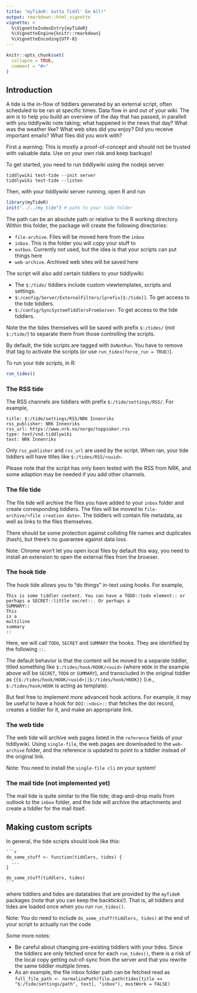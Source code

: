 ```yaml
---
title: "myTideR: Gotta Tiddl' Em All!"
output: rmarkdown::html_vignette
vignette: >
  %\VignetteIndexEntry{myTideR}
  %\VignetteEngine{knitr::rmarkdown}
  %\VignetteEncoding{UTF-8}
---
```


```r
knitr::opts_chunk$set(
  collapse = TRUE,
  comment = "#>"
)
```

## Introduction

A tide is the in-flow of tiddlers generated by an external script, often scheduled to be ran at specific times. Data flow in and out of your wiki. The aim is to help you build an overview of the day that has passed, in parallell with you tiddlywiki note taking; what happened in the news that day? What was the weather like? What web sites did you enjoy? Did you receive important emails? What files did you work with? 

First a warning: This is mostly a proof-of-concept and should not be trusted with valuable data. Use on your own risk and keep backups!

To get started, you need to run tiddlywiki using the nodejs server.

```
tiddlywiki test-tide --init server
tiddlywiki test-tide --listen
```

Then, with your tiddlywiki server running, open R and run

```r
library(myTideR)
init("../../my_tide") # path to your tide folder
```

The path can be an absolute path or relative to the R working directory. Within this folder, the package will create the following directories:

* `file-archive`. Files will be moved here from the `inbox`
* `inbox`. This is the folder you will copy your stuff to
* `outbox`. Currently not used, but the idea is that your scripts can put things here
* `web-archive`. Archived web sites will be saved here

The script will also add certain tiddlers to your tiddlywiki:

* The `$:/tide/` tiddlers include custom viewtemplates, scripts and settings.
* `$:/config/Server/ExternalFilters/[prefix[$:/tide]]`. To get access to the tide tiddlers.
* `$:/config/SyncSystemTiddlersFromServer`. To get access to the tide tiddlers.

Note the the tides themselves will be saved with prefix `$:/tides/` (not `$:/tide/`) to separate them from those controlling the scripts.

By default, the tide scripts are tagged with `DoNotRun`. You have to remove that tag to activate the scripts (or use `run_tides(force_run = TRUE)`).

To run your tide scripts, in R:

```r
run_tides()
```

### The RSS tide

The RSS channels are tiddlers with prefix `$:/tide/settings/RSS/`. For example,
```
title: $:/tide/settings/RSS/NRK Innenriks
rss_publisher: NRK Innenriks
rss_url: https://www.nrk.no/norge/toppsaker.rss
type: text/vnd.tiddlywiki
text: NRK Innenriks
```

Only `rss_publisher` and `rss_url` are used by the script. When ran, your tide tiddlers will have titles like `$:/tides/RSS/<uuid>`.

Please note that the script has only been tested with the RSS from NRK, and some adaption may be needed if you add other channels.

### The file tide

The file tide will archive the files you have added to your `inbox` folder and create corresponding tiddlers. The files will be moved to `file-archive/<file creation date>`. The tiddlers will contain file metadata, as well as links to the files themselves.

There should be some protection against colliding file names and duplicates (hash), but there's no guarantee against data loss.

Note: Chrome won't let you open local files by default this way, you need to install an extension to open the external files from the browser.

### The hook tide

The hook tide allows you to "do things" in-text using *hooks*. For example,

```
This is some tiddler content. You can have a TODO::todo element:: or perhaps a SECRET::little secret::. Or perhaps a
SUMMARY::
This
is a
multiline
summary
::
```
Here, we will call `TODO`, `SECRET` and `SUMMARY` the hooks. They are identified by the following `::`.

The default behavior is that the content will be moved to a separate tiddler, titled something like `$:/tides/hook/HOOK/<uuid>` (where `HOOK` in the example above will be `SECRET`, `TODO` or `SUMMARY`), and transcluded in the original tiddler as `{{$:/tides/hook/HOOK/<uuid>||$:/tides/hook/HOOK}}` (i.e., `$:/tides/hook/HOOK` is acting as template).

But feel free to implement more advanced hook actions. For example, it may be useful to have a hook for `DOI::<doi>::` that fetches the doi record, creates a tiddler for it, and make an appropriate link.

### The web tide

The web tide will archive web pages listed in the `reference` fields of your tiddlywiki. Using `single-file`, the web pages are downloaded to the `web-archive` folder, and the reference is updated to point to a tiddler instead of the original link.

Note: You need to install the `single-file cli` on your system!

### The mail tide (not implemented yet)

The mail tide is quite similar to the file tide; drag-and-drop mails from outlook to the `inbox` folder, and the tide will archive the attachments and create a tiddler for the mail itself.

## Making custom scripts
In general, the tide scripts should look like this:
````
```r
do_some_stuff <- function(tiddlers, tides) {
  ...
}

do_some_stuff(tiddlers, tides)
```
````
where tiddlers and tides are datatables that are provided by the `myTideR` packages (note that you can keep the backticks!). That is, all tiddlers and tides are loaded once when you run `run_tides()`.

Note: You do need to include `do_some_stuff(tiddlers, tides)` at the end of your script to actually run the code

Some more notes:

* Be careful about changing pre-existing tiddlers with your tides. Since the tiddlers are only fetched once for each `run_tides()`, there is a risk of the local copy getting out-of-sync from the server and that you rewrite the same tiddler multiple times.
* As an example, the file inbox folder path can be fetched read as `full_file_path <- normalizePath(file.path(tides[title == "$:/tide/settings/path", text], "inbox"), mustWork = FALSE)`
